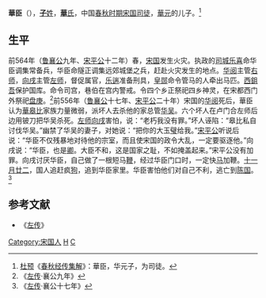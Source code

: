 {{模板:Infobox 先秦人物
|名称= 華臣
|图像=
|图说=
|姓=[[子姓|子]]
|氏=華
|名=臣
|字=
|别名=
|别字=
|谥号=
|时代=春秋
|国家=[[宋国|宋]] 
|身份=司徒
|出生=
|逝世=
|在位=
|父=华元
|母=
|正妻=
|妾=
|子女=
|太子=
}}
'''華臣'''（{{bd|？||？||catIdx=H華}}），[[子姓|'''子'''姓]]，[[华氏|'''華'''氏]]，中国[[春秋时期|春秋时期]][[宋国|宋国]][[司徒|司徒]]，[[華元|華元]]的儿子。<ref>[[杜预|杜预]]《[[春秋经传集解|春秋经传集解]]》：華臣，华元子，为司徒。</ref>
==生平==
前564年（[[鲁襄公|鲁襄公]]九年、[[宋平公|宋平公]]十二年）春，[[宋国|宋国]]发生火灾。执政的[[司城|司城]][[乐喜|乐喜]]命华臣调集常备兵，华臣命隧正调集远郊城堡之兵，赶赴火灾发生的地点。[[华阅|华阅]]主管[[右师|右师]]，[[向戌|向戌]]主管[[左师|左师]]，督促属官，[[乐遄|乐遄]]准备刑具，[[皇郧|皇郧]]命令管马的人牵出马匹。[[西鉏吾|西鉏吾]]保护国库。命令司宫，巷伯在宫内警戒。令四个乡正祭祀四乡神灵，在宋都西门外祭祀[[盘庚|盘庚]]。<ref>《[[左传|左传]]·襄公九年》</ref>前556年（[[鲁襄公|鲁襄公]]十七年、[[宋平公|宋平公]]二十年）宋国的[[华阅|华阅]]死后，華臣认为[[華皋比|華皋比]]家族力量微弱，派坏人去杀他的家总管[[华吴|华吴]]。六个坏人在卢门合左师后边用铍刀把华吴杀死。[[左师|左师]][[向戌|向戌]]害怕，说：“老朽我没有罪。”坏人诬陷：“皋比私自讨伐华吴。”幽禁了华吴的妻子，对她说：“把你的大玉[[璧|璧]]给我。”[[宋平公|宋平公]]听说后说：“华臣不仅残暴地对待他的宗室，而且使宋国的政令大乱，一定要驱逐他。”向戌说：“华臣，也是[[卿|卿]]。大臣不和，这是国家之耻，不如掩盖起来。”宋平公没有加罪。向戌讨厌华臣，自己做了一根短马[[鞭|鞭]]，经过华臣门口时，一定快[[马|马]]加鞭。[[十一月廿二|十一月廿二]]，国人追赶疯[[狗|狗]]，追到华臣家里。华臣害怕他们对自己不利，逃亡到[[陈国|陈国]]。<ref>《[[左传|左传]]·襄公十七年》</ref>

==参考文献==
*《[[左传|左传]]》
<references/>
[[Category:宋国人|Category:宋国人]] 
[[Category:子姓|H]]
[[Category:華姓|C]]